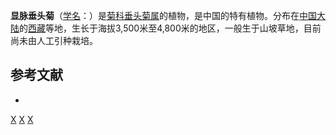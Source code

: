 {{Speciesbox
| name = 显脉垂头菊
| status = 
| status_system = 
| image =
| genus = Cremanthodium
| species = nervosum
| authority = [[刘尚武|S. W. Liu]]
}}

'''显脉垂头菊'''（[[学名|学名]]：{{lang|la|''Cremanthodium nervosum''}}）是[[菊科|菊科]][[垂头菊属|垂头菊属]]的植物，是中国的特有植物。分布在[[中国大陆|中国大陆]]的[[西藏|西藏]]等地，生长于海拔3,500米至4,800米的地区，一般生于山坡草地，目前尚未由人工引种栽培。

== 参考文献 ==
<div class="references-small">
* {{cite web| url =http://www.bioinfo.cn/db05/KmzwSpecies.php?action=view&id=4604| title =显脉垂头菊| work =《中国高等植物数据库全库》| publisher =中国科学院微生物研究所| author =昆明植物研究所| accessdate =2009-02-25| deadurl =yes| archiveurl =https://web.archive.org/web/20160305100313/http://www.bioinfo.cn/db05/KmzwSpecies.php?action=view&id=4604| archivedate =2016-03-05}}
</div>
{{Taxonbar|from=Q11089089}}

[[Category:垂头菊属|X]]
[[Category:中國特有植物|X]]
[[Category:西藏植物|X]]